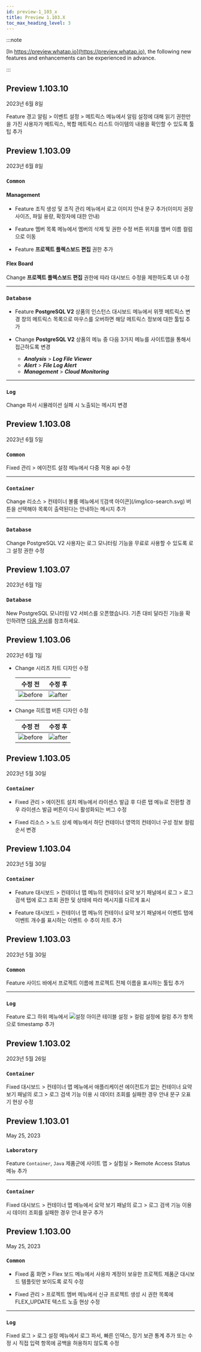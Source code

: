 ```yaml
---
id: preview-1_103_x
title: Preview 1.103.X
toc_max_heading_level: 3
---
```


<head>
<meta name="robots" content="noindex, nofollow"/>
</head>

:::note

[In https://preview.whatap.io](https://preview.whatap.io), the following new features and enhancements can be experienced in advance. 

:::

## Preview 1.103.10

2023년 6월 8일

<div class='indentTab'>

<p><Status>Feature</Status> <UI>경고 알림</UI> > <UI>이벤트 설정</UI> > <UI>메트릭스</UI> 메뉴에서 알림 설정에 대해 읽기 권한만을 가진 사용자가 <UI>메트릭스</UI>, <UI>복합 메트릭스</UI> 리스트 아이템의 내용을 확인할 수 있도록 툴팁 추가</p>

</div>

## Preview 1.103.09

2023년 6월 8일

<div class='indentTab'>

### `Common`

#### Management

-   <Status>Feature</Status> <UI>조직 생성</UI> 및 <UI>조직 관리</UI> 메뉴에서 로고 이미지 안내 문구 추가(이미지 권장 사이즈, 파일 용량, 확장자에 대한 안내)

-   <Status>Feature</Status> <UI>멤버 목록</UI> 메뉴에서 멤버의 삭제 및 권한 수정 버튼 위치를 멤버 이름 컬럼으로 이동

-   <Status>Feature</Status> <b>프로젝트 플렉스보드 편집</b> 권한 추가

#### Flex Board

<p><Status>Change</Status> <b>프로젝트 플렉스보드 편집</b> 권한에 따라 대시보드 수정을 제한하도록 UI 수정</p>

* * *

### `Database`

-   <Status>Feature</Status> <b>PostgreSQL V2</b> 상품의 <UI>인스턴스 대시보드</UI> 메뉴에서 위젯 메트릭스 변경 창의 메트릭스 목록으로 마우스를 오버하면 해당 메트릭스 정보에 대한 툴팁 추가

-   <Status>Change</Status> <b>PostgreSQL V2</b> 상품의 메뉴 중 다음 3가지 메뉴를 <UI>사이트맵</UI>을 통해서 접근하도록 변경

    -   **_Analysis_** > **_Log File Viewer_**
    -   **_Alert_** > **_File Log Alert_**
    -   **_Management_** > **_Cloud Monitoring_**

* * *

### `Log`

<p><Status>Change</Status> 파서 시뮬레이션 실패 시 노출되는 메시지 변경</p>

</div>

## Preview 1.103.08

2023년 6월 5일

<div class='indentTab'>

### `Common`

<p><Status>Fixed</Status> <UI>관리</UI> > <UI>에이전트 설정</UI> 메뉴에서 다중 적용 api 수정</p>

* * *

### `Container`

<p><Status>Change</Status> <UI>리소스</UI> > <UI>컨테이너 볼륨</UI> 메뉴에서 ![검색 아이콘](/img/ico-search.svg) 버튼을 선택해야 목록이 출력된다는 안내하는 메시지 추가</p>

* * *

### `Database`

<p><Status>Change</Status> PostgreSQL V2 사용자는 로그 모니터링 기능을 무료로 사용할 수 있도록 로그 설정 권한 수정</p>

</div>

## Preview 1.103.07

2023년 6월 1일

<div class='indentTab'>

### `Database`

<p><Status>New</Status> PostgreSQL 모니터링 V2 서비스를 오픈했습니다. 기존 대비 달라진 기능을 확인하려면 <a href='../../postgresql/monitoring-intro#new-feature'>다음 문서</a>를 참조하세요.</p>

</div>

## Preview 1.103.06

2023년 6월 1일

<div class='indentTab'>

-   <Status>Change</Status> 시리즈 차트 디자인 수정

    | 수정 전                                            | 수정 후                                          |
    | ----------------------------------------------- | --------------------------------------------- |
    | ![before](/img/release/series-chart-before.png) | ![after](/img/release/series-chart-after.png) |

-   <Status>Change</Status> 히트맵 버튼 디자인 수정

    | 수정 전                                             | 수정 후                                           |
    | ------------------------------------------------ | ---------------------------------------------- |
    | ![before](/img/release/hitmap-button-before.png) | ![after](/img/release/hitmap-button-after.png) |

</div>

## Preview 1.103.05

2023년 5월 30일

<div class='indentTab'>

### `Container`

-   <Status>Fixed</Status> <UI>관리</UI> > <UI>에이전트 설치</UI> 메뉴에서 라이센스 발급 후 다른 탭 메뉴로 전환할 경우 라이센스 발급 버튼이 다시 활성화되는 버그 수정

-   <Status>Fixed</Status> <UI>리소스</UI> > <UI>노드 상세</UI> 메뉴에서 하단 컨테이너 영역의 컨테이너 구성 정보 컬럼 순서 변경

</div>

## Preview 1.103.04

2023년 5월 30일

<div class='indentTab'>

### `Container`

-   <Status>Feature</Status> <UI>대시보드</UI> > <UI>컨테이너 맵</UI> 메뉴의 컨테이너 요약 보기 패널에서 <UI>로그</UI> > <UI>로그 검색</UI> 탭에 로그 조회 권한 및 상태에 따라 메시지를 다르게 표시

-   <Status>Feature</Status> <UI>대시보드</UI> > <UI>컨테이너 맵</UI> 메뉴의 컨테이너 요약 보기 패널에서 <UI>이벤트</UI> 탭에 이벤트 개수를 표시하는 <UI>이벤트 수 추이</UI> 차트 추가

</div>

## Preview 1.103.03

2023년 5월 30일

<div class='indentTab'>

### `Common`

<p><Status>Feature</Status> 사이드 바에서 프로젝트 이름에 프로젝트 전체 이름을 표시하는 툴팁 추가</p>

* * *

### `Log`

<p><Status>Feature</Status> <UI>로그</UI> 하위 메뉴에서 <img src='/img/ico-setting.svg' alt='설정 아이콘'/> <UI>테이블 설정</UI> > <UI>컬럼 설정</UI>에 <UI>컬럼 추가</UI> 항목으로 <UI>timestamp</UI> 추가</p>

</div>

## Preview 1.103.02

2023년 5월 26일

<div class='indentTab'>

### `Container`

<p><Status>Fixed</Status> <UI>대시보드</UI> > <UI>컨테이너 맵</UI> 메뉴에서 애플리케이션 에이전트가 없는 컨테이너 요약 보기 패널의 <UI>로그</UI> > <UI>로그 검색</UI> 기능 이용 시 데이터 조회를 실패한 경우 안내 문구 오표기 현상 수정</p>

</div>

## Preview 1.103.01

May 25, 2023

<div class='indentTab'>

### `Laboratory`

<p><Status>Feature</Status> <code>Container</code>, <code>Java</code> 제품군에 <UI>사이트 맵</UI>  > <UI>실험실</UI> > <UI>Remote Access Status</UI> 메뉴 추가</p>

* * *

### `Container`

<p><Status>Fixed</Status> <UI>대시보드</UI> > <UI>컨테이너 맵</UI> 메뉴에서 요약 보기 패널의 <UI>로그</UI> > <UI>로그 검색</UI> 기능 이용 시 데이터 조회를 실패한 경우 안내 문구 추가</p>

</div>

## Preview 1.103.00

May 25, 2023

<div class='indentTab'>

### `Common`

-   <Status>Fixed</Status> 홈 화면 > <UI>Flex 보드</UI> 메뉴에서 사용자 계정이 보유한 프로젝트 제품군 대시보드 템플릿만 보이도록 로직 수정

-   <Status>Fixed</Status> <UI>관리</UI> > <UI>프로젝트 멤버</UI> 메뉴에서 신규 프로젝트 생성 시 <UI>권한</UI> 목록에 FLEX_UPDATE 텍스트 노출 현상 수정

* * *

### `Log`

<p><Status>Fixed</Status> <UI>로그</UI> > <UI>로그 설정</UI> 메뉴에서 <UI>로그 파서</UI>, <UI>빠른 인덱스</UI>, <UI>장기 보관 통계</UI> 추가 또는 수정 시 직접 입력 항목에 공백을 허용하지 않도록 수정</p>

</div>
